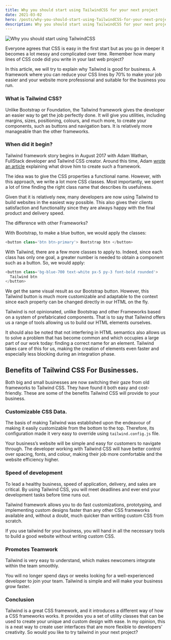 ```yaml
---
title: Why you should start using TailwindCSS for your next project
date: 2021-03-02
hero: /posts/why-you-should-start-using-TailwindCSS-for-your-next-project/hero-why-tailwindcss.png
description: Why you should start using TailwindCSS for your next project
---
```


![Why you should start using TailwindCSS](/posts/why-you-should-start-using-TailwindCSS-for-your-next-project/hero-why-tailwindcss.png)

Everyone agrees that CSS is easy in the first start but as you go in deeper it becomes a lot messy and complicated over time. Remember how many lines of CSS code did you write in your last web project?

In this article, we will try to explain why Tailwind is good for business. A framework where you can reduce your CSS lines by 70% to make your job easier and your website more professional and suitable for the business you run.

### What is Tailwind CSS?

Unlike Bootstrap or Foundation, the Tailwind framework gives the developer an easier way to get the job perfectly done. It will give you utilities, including margins, sizes, positioning, colours, and much more, to create your components, such as buttons and navigation bars. It is relatively more manageable than the other frameworks.

### When did it begin?

Tailwind framework story begins in August 2017 with Adam Wathan, FullStack developer and Tailwind CSS creator. Around this time, Adam [wrote an article](https://adamwathan.me/tailwindcss-from-side-project-byproduct-to-multi-mullion-dollar-business/) explaining what drove him to create such a framework.

The idea was to give the CSS properties a functional name. However, with this approach, we write a lot more CSS classes. Most importantly, we spent a lot of time finding the right class name that describes its usefulness.

Given that it is relatively new, many developers are now using Tailwind to build websites in the easiest way possible. This also gives their clients satisfaction and functionality since they are always happy with the final product and delivery speed.

The difference with other Frameworks?

With Bootstrap, to make a blue button, we would apply the classes:

```js
<button class='btn btn-primary'> Bootstrap btn </button>
```

With Tailwind, there are a few more classes to apply to. Indeed, since each class has only one goal, a greater number is needed to obtain a component such as a button. So, we would apply:

```js
<button class='bg-blue-700 text-white px-5 py-3 font-bold rounded'>
  Tailwind btn
</button>
```

We get the same visual result as our Bootstrap button. However, this Tailwind button is much more customizable and adaptable to the context since each property can be changed directly in our HTML on the fly.

Tailwind is not opinionated, unlike Bootstrap and other Frameworks based on a system of prefabricated components. That is to say that Tailwind offers us a range of tools allowing us to build our HTML elements ourselves.

It should also be noted that not interfering in HTML semantics also allows us to solve a problem that has become common and which occupies a large part of our work today: finding a correct name for an element. Tailwind takes care of this for us, making the creation of elements even faster and especially less blocking during an integration phase.

## Benefits of Tailwind CSS For Businesses.

Both big and small businesses are now switching their gaze from old frameworks to Tailwind CSS. They have found it both easy and cost-friendly. These are some of the benefits Tailwind CSS will provide to your business.

### Customizable CSS Data.

The basis of making Tailwind was established upon the endeavour of making it easily customizable from the bottom to the top. Therefore, its configuration made it very easy to override using `tailwind.config.js` file.

Your business’s website will be simple and easy for customers to navigate through. The developer working with Tailwind CSS will have better control over spacing, fonts, and colour, making their job more comfortable and the website efficiency higher.

### Speed ​​of development

To lead a healthy business, speed of application, delivery, and sales are critical. By using Tailwind CSS, you will meet deadlines and ever end your development tasks before time runs out.

Tailwind framework allows you to do fast customizations, prototyping, and implementing custom designs faster than any other CSS frameworks available and, without a doubt, much quicker than writing custom CSS from scratch.

If you use tailwind for your business, you will hand in all the necessary tools to build a good website without writing custom CSS.

### Promotes Teamwork

Tailwind is very easy to understand, which makes newcomers integrate within the team smoothly.

You will no longer spend days or weeks looking for a well-experienced developer to join your team. Tailwind is simple and will make your business grow faster.

### Conclusion

Tailwind is a great CSS framework, and it introduces a different way of how a CSS frameworks works. It provides you a set of utility classes that can be used to create your unique and custom design with ease. In my opinion, this is a neat way to create user interfaces that are more flexible to developers’ creativity. So would you like to try tailwind in your next project?
